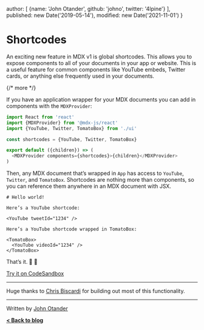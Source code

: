   author: [
    {name: 'John Otander', github: 'johno', twitter: '4lpine'}
  ],
  published: new Date('2019-05-14'),
  modified: new Date('2021-11-01')
}

# Shortcodes

An exciting new feature in MDX v1 is global shortcodes.
This allows you to expose components to all of your documents in your app or
website.
This is a useful feature for common components like YouTube embeds, Twitter
cards, or anything else frequently used in your documents.

{/* more */}

If you have an application wrapper for your MDX documents
you can add in components with the `MDXProvider`:

```js path="src/App.js"
import React from 'react'
import {MDXProvider} from '@mdx-js/react'
import {YouTube, Twitter, TomatoBox} from './ui'

const shortcodes = {YouTube, Twitter, TomatoBox}

export default ({children}) => (
  <MDXProvider components={shortcodes}>{children}</MDXProvider>
)
```

Then, any MDX document that’s wrapped in `App` has access to `YouTube`,
`Twitter`, and `TomatoBox`.
Shortcodes are nothing more than components, so you can reference them anywhere
in an MDX document with JSX.

```mdx path="example.mdx"
# Hello world!

Here’s a YouTube shortcode:

<YouTube tweetId="1234" />

Here’s a YouTube shortcode wrapped in TomatoBox:

<TomatoBox>
  <YouTube videoId="1234" />
</TomatoBox>
```

That’s it.
🎉 🚀

[Try it on CodeSandbox](https://github.com/mdx-js/mdx/tree/9a0fe3a/examples/shortcodes)

***

Huge thanks to [Chris Biscardi](https://christopherbiscardi.com)
for building out most of this functionality.

***

Written by [John Otander](https://johno.com)

**[\< Back to blog](/blog)**
